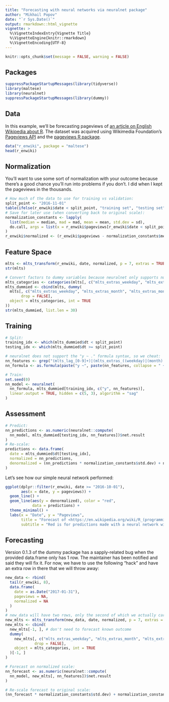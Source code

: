 ```yaml
---
title: "Forecasting with neural networks via neuralnet package"
author: "Mikhail Popov"
date: "`r Sys.Date()`"
output: rmarkdown::html_vignette
vignette: >
  %\VignetteIndexEntry{Vignette Title}
  %\VignetteEngine{knitr::rmarkdown}
  %\VignetteEncoding{UTF-8}
---
```


```r
knitr::opts_chunk$set(message = FALSE, warning = FALSE)
```

## Packages

```r
suppressPackageStartupMessages(library(tidyverse))
library(maltese)
library(neuralnet)
suppressPackageStartupMessages(library(dummy))
```

## Data

In this example, we'll be forecasting pageviews of [an article on English Wikipedia about R](https://en.wikipedia.org/wiki/R_(programming_language)). The dataset was acquired using Wikimedia Foundation's [Pageviews API](https://wikimedia.org/api/rest_v1/#!/Pageviews_data/) and the [pageviews R package](https://cran.r-project.org/package=pageviews).

```r
data("r_enwiki", package = "maltese")
head(r_enwiki)
```

## Normalization

You'll want to use some sort of normalization with your outcome because there's a good chance you'll run into problems if you don't. I did when I kept the pageviews in the thousands.

```r
# How much of the data to use for training vs validation:
split_point <- "2016-11-01"
table(ifelse(r_enwiki$date < split_point, "training set", "testing set"))
# Save for later use (when converting back to original scale):
normalization_constants <- lapply(
  list(median = median, mad = mad, mean = mean, std.dev = sd),
  do.call, args = list(x = r_enwiki$pageviews[r_enwiki$date < split_point])
)
r_enwiki$normalized <- (r_enwiki$pageviews - normalization_constants$mean)/normalization_constants$std.dev
```

## Feature Space

```r
mlts <- mlts_transform(r_enwiki, date, normalized, p = 7, extras = TRUE, extrasAsFactors = TRUE)
str(mlts)

# Convert factors to dummy variables because neuralnet only supports numeric features:
mlts_categories <- categories(mlts[, c("mlts_extras_weekday", "mlts_extras_month", "mlts_extras_monthday", "mlts_extras_week"), drop = FALSE])
mlts_dummied <- cbind(mlts, dummy(
  mlts[, c("mlts_extras_weekday", "mlts_extras_month", "mlts_extras_monthday", "mlts_extras_week"),
       drop = FALSE],
  object = mlts_categories, int = TRUE
))
str(mlts_dummied, list.len = 30)
```

## Training

```r
# Split:
training_idx <- which(mlts_dummied$dt < split_point)
testing_idx <- which(mlts_dummied$dt >= split_point)
```

```r
# neuralnet does not support the "y ~ ." formula syntax, so we cheat:
nn_features <- grep("(mlts_lag_[0-9]+)|(mlts_extras_((weekday)|(month)|(monthday)|(week))_.*)", names(mlts_dummied), value = TRUE)
nn_formula <- as.formula(paste("y ~", paste(nn_features, collapse = " + ")))

# Train:
set.seed(0)
nn_model <- neuralnet(
  nn_formula, mlts_dummied[training_idx, c("y", nn_features)],
  linear.output = TRUE, hidden = c(5, 3), algorithm = "sag"
)
```

## Assessment

```r
# Predict:
nn_predictions <- as.numeric(neuralnet::compute(
  nn_model, mlts_dummied[testing_idx, nn_features])$net.result
)
# Re-scale:
predictions <- data.frame(
  date = mlts_dummied$dt[testing_idx],
  normalized = nn_predictions,
  denormalized = (nn_predictions * normalization_constants$std.dev) + normalization_constants$mean
)
```

Let's see how our simple neural network performed:

```r
ggplot(dplyr::filter(r_enwiki, date >= "2016-10-01"),
       aes(x = date, y = pageviews)) +
  geom_line() +
  geom_line(aes(y = denormalized), color = "red",
            data = predictions) +
  theme_minimal() +
  labs(x = "Date", y = "Pageviews",
       title = "Forecast of <https://en.wikipedia.org/wiki/R_(programming_language)> pageviews",
       subtitle = "Red is for predictions made with a neural network with 2 layers containing 5 and 3 hidden neurons, respectively")
```

## Forecasting

Version 0.1.3 of the dummy package has a sapply-related bug when the provided data.frame only has 1 row. The maintainer has been notified and said they will fix it. For now, we have to use the following "hack" and have an extra row in there that we will throw away:

```r
new_data <- rbind(
  tail(r_enwiki, 8),
  data.frame(
    date = as.Date("2017-01-31"),
    pageviews = NA,
    normalized = NA
  )
)
# new_data will have two rows, only the second of which we actually care about
new_mlts <- mlts_transform(new_data, date, normalized, p = 7, extras = TRUE, extrasAsFactors = TRUE)
new_mlts <- cbind(
  new_mlts[-1, ], # don't need to forecast known outcome
  dummy(
    new_mlts[, c("mlts_extras_weekday", "mlts_extras_month", "mlts_extras_monthday", "mlts_extras_week"),
             drop = FALSE],
    object = mlts_categories, int = TRUE
  )[-1, ]
)

# Forecast on normalized scale:
nn_forecast <- as.numeric(neuralnet::compute(
  nn_model, new_mlts[, nn_features])$net.result
)

# Re-scale forecast to original scale:
(nn_forecast * normalization_constants$std.dev) + normalization_constants$mean
```
